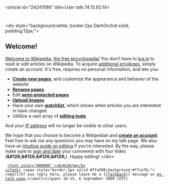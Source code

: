 <article id="24241596" title=User talk:74.13.92.14>
	<talkpage id="24241596" title="User talk:74.13.92.14">
&lt;div style=&quot;background:white; border:2px DarkOrchid solid; padding:12px;&quot;&gt;
==Welcome!==
[[Wikipedia:Welcoming committee/Welcome to Wikipedia|Welcome to Wikipedia]], [[Wikipedia|the free encyclopedia!]] You don't have to [[Special:Userlogin|log in]] to read or edit articles on Wikipedia.  To acquire [[Wikipedia:Why create an account?|additional privileges]], simply create an account.  It's free, requires no personal information, and lets you:
* '''[[Help:Starting a new page|Create new pages]]''', and customize the appearance and behavior of the website
* '''[[Wikipedia:How to rename a page|Rename pages]]'''
* Edit '''[[Wikipedia:Semi-protection policy|semi-protected pages]]'''
* '''[[Special:Upload|Upload images]]'''
* Have your own '''[[Wikipedia:Watchlist|watchlist]]''', which shows when articles you are interested in have changed
* Utililize a vast array of '''[[WP:JS|editing tools]]'''

And your [[IP address]] will no longer be visible to other users.

We hope that you choose to become a Wikipedian and '''[[Special:Userlogin|create an account]]'''. Feel free to ask me any questions you may have on my talk page. We also have an [[WP:TMM|intuitive guide on editing]] if you're interested. By the way, please make sure to [[Wikipedia:Sign your posts on talk pages|sign and date]] your comments with four tildes ('''&amp;#126;&amp;#126;&amp;#126;&amp;#126;''').  Happy editing!   &lt;/div&gt;
  [[w:User:Ks0stm|&lt;font color=&quot;009900&quot; &gt;&lt;b&gt;Ks0stm&lt;/b&gt;&lt;/font&gt;]] &lt;span style=&quot;border:1px solid #ffa500;background:#ffce7b;&quot;&gt;&lt;small&gt;If you reply here, please leave me a {{[[Template:Talkback|Talkback]]}} message on [[User talk:Ks0stm|my talk page]].&lt;/small&gt;&lt;/span&gt; 16:15, 6 September 2009 (UTC)
	</talkpage>
</article>
